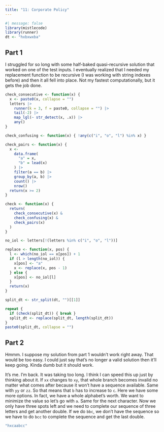 ```yaml
---
title: "11: Corporate Policy"
---
```


```r
#| message: false
library(mistlecode)
library(runner)
dt <- "hxbxwxba"
```

## Part 1

I struggled for so long with some half-baked quasi-recursive solution that worked on one of the test inputs. I eventually realized that I needed my replacement function to be recursive (I was working with string indexes before) and then it all fell into place. Not my fastest computationally, but it gets the job done.

```r
check_consecutive <- function(x) {
  x <- paste0(x, collapse = "")
  letters |>
    runner(k = 3, f = paste0, collapse = "") |>
    tail(-2) |>
    map_lgl(~ str_detect(x, .x)) |>
    any()
}

check_confusing <- function(x) { !any(c("i", "o", "l") %in% x) }

check_pairs <- function(x) {
  x <- 
    data.frame(
      "a" = x,
      "b" = lead(x)
    ) |>
    filter(a == b) |>
    group_by(a, b) |>
    count() |>
    nrow()
  return(x >= 2)
}

check <- function(x) {
  return(
    check_consecutive(x) & 
    check_confusing(x) &
    check_pairs(x)
  )
}

no_iol <- letters[!(letters %in% c("i", "o", "l"))]

replace <- function(x, pos) {
  l <- which(no_iol == x[pos]) + 1
  if (l > length(no_iol)) {
    x[pos] <- "a"
    x <- replace(x, pos - 1)
  } else {
    x[pos] <- no_iol[l]
  }
  return(x)
}

split_dt <- str_split(dt, "")[[1]]

repeat {
  if (check(split_dt)) { break }
  split_dt <- replace(split_dt, length(split_dt))
}
paste0(split_dt, collapse = "")
```

## Part 2

Hmmm. I suppose my solution from part 1 wouldn't work right away. That would be too easy. I could just say that's no longer a valid solution then it'll keep going. Kinda dumb but it should work. 

It's me. I'm back. It was taking too long. I think I can speed this up just by thinking about it. If `xx` changes to `xy`, that whole branch becomes invalid no matter what comes after because it won't have a sequence available. Same with `yy` or `zz`. So that means that `b` has to increase to `c`. Here we have some more options. In fact, we have a whole alphabet's worth. We want to minimize the value so let's go with `a`. Same for the next character. Now we only have three spots left and we need to complete our sequence of three letters and get another double. If we do `bbc`, we don't have the sequence so we have to do `bcc` to complete the sequence and get the last double.

```r
"hxcaabcc"
```
